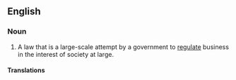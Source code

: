 ==English==
{{rfv|en}}

===Noun===
{{en-noun}}

# A law that is a large-scale attempt by a government to [[regulate]] business in the interest of society at large.

====Translations====
{{trans-top|law to regulate business}}
{{trans-mid}}
{{trans-bottom}}